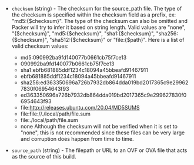 <!-- Code generated from the comments of the Config struct in builder/virtualbox/ovf/config.go; DO NOT EDIT MANUALLY -->

- `checksum` (string) - The checksum for the source_path file. The type of the checksum is
  specified within the checksum field as a prefix, ex: "md5:{$checksum}".
    The type of the checksum can also be omitted and Packer will try to
    infer it based on string length. Valid values are "none", "{$checksum}",
  "md5:{$checksum}", "sha1:{$checksum}", "sha256:{$checksum}",
    "sha512:{$checksum}" or "file:{\$path}". Here is a list of valid checksum
  values:

  - md5:090992ba9fd140077b0661cb75f7ce13
  - 090992ba9fd140077b0661cb75f7ce13
  - sha1:ebfb681885ddf1234c18094a45bbeafd91467911
  - ebfb681885ddf1234c18094a45bbeafd91467911
  - sha256:ed363350696a726b7932db864dda019bd2017365c9e299627830f06954643f93
  - ed363350696a726b7932db864dda019bd2017365c9e299627830f06954643f93
  - file:http://releases.ubuntu.com/20.04/MD5SUMS
  - file:file://./local/path/file.sum
  - file:./local/path/file.sum
  - none
    Although the checksum will not be verified when it is set to "none",
    this is not recommended since these files can be very large and
    corruption does happen from time to time.

- `source_path` (string) - The filepath or URL to an OVF or OVA file that acts as the
  source of this build.
